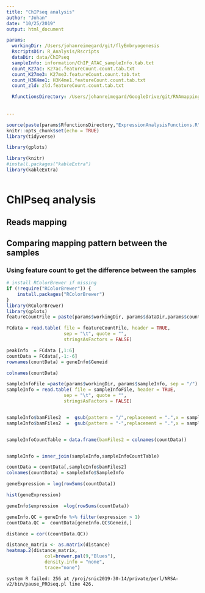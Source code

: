 ```yaml
---
title: "ChIPseq analysis"
author: "Johan"
date: "10/25/2019"
output: html_document

params:
  workingDir: /Users/johanreimegard/git/flyEmbryogenesis
  RscriptsDir: R_Analysis/Rscripts  
  dataDir: data/ChIPseq
  sampleInfo: information/ChIP_ATAC_sampleInfo.tab.txt
  count_K27ac: K27ac.featureCount.count.tab.txt 
  count_K27me3: K27me3.featureCount.count.tab.txt
  count_H3K4me1: H3K4me1.featureCount.count.tab.txt 
  count_zld: zld.featureCount.count.tab.txt

  RfunctionsDirectory: /Users/johanreimegard/GoogleDrive/git/RNAmappingPipeline/R
  
  
---
```


```r

source(paste(params$RfunctionsDirectory,"ExpressionAnalysisFunctions.R",sep = "/"))
knitr::opts_chunk$set(echo = TRUE)
library(tidyverse)

library(gplots)

library(knitr)
#install.packages("kableExtra")
library(kableExtra)



```

# ChIPseq analysis


## Reads mapping


## Comparing mapping pattern between the samples

### Using feature count to get the difference between the samples

```r
# install RColorBrewer if missing
if (!require("RColorBrewer")) {
    install.packages("RColorBrewer")
}
library(RColorBrewer)
library(gplots)
featureCountFile = paste(params$workingDir, params$dataDir,params$count_K27me3, sep = "/")

FCdata = read.table( file = featureCountFile, header = TRUE, 
                     sep = "\t", quote = "",  
                     stringsAsFactors = FALSE)

peakInfo  = FCdata [,1:6]
countData = FCdata[,-1:-6]
rownames(countData) = geneInfo$Geneid

colnames(countData)
```


```r

sampleInfoFile =paste(params$workingDir, params$sampleInfo, sep = "/")
sampleInfo = read.table( file = sampleInfoFile, header = TRUE, 
                     sep = "\t", quote = "",  
                     stringsAsFactors = FALSE)


sampleInfo$bamFiles2  =  gsub(pattern = "/",replacement = ".",x = sampleInfo$bamFiles)
sampleInfo$bamFiles2  =  gsub(pattern = "-",replacement = ".",x = sampleInfo$bamFiles2)


sampleInfoCountTable = data.frame(bamFiles2 = colnames(countData))


sampleInfo = inner_join(sampleInfo,sampleInfoCountTable)

countData = countData[,sampleInfo$bamFiles2]
colnames(countData) = sampleInfo$SampleInfo

```




```r

geneExpression = log(rowSums(countData))

hist(geneExpression)

geneInfo$expression  =log(rowSums(countData))

geneInfo.QC = geneInfo %>% filter(expression > 1) 
countData.QC =  countData[geneInfo.QC$Geneid,]

distance = cor((countData.QC))

distance_matrix <- as.matrix(distance)
heatmap.2(distance_matrix, 
              col=brewer.pal(9,"Blues"), 
              density.info = "none",
              trace="none")


```

```{ }
system R failed: 256 at /proj/snic2019-30-14/private/perl/NRSA-v2/bin/pause_PROseq.pl line 426.

```